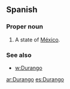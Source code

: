 ==Spanish==

===Proper noun===
{{es-proper noun}}

# A state of [[México]].

===See also===
* [[w:Durango]]

[[ar:Durango]]
[[es:Durango]]